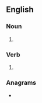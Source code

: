 ==English==

===Noun===
{{head|en|noun plural form}}

# {{plural of|phial|lang=en}}

===Verb===
{{head|en|verb form}}

# {{en-third-person singular of|phial}}

===Anagrams===
* {{anagrams|en|la'ship|palish}}